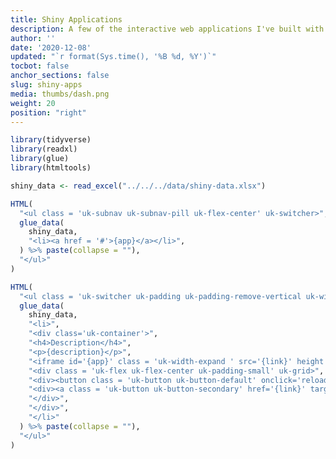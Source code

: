 ```yaml
---
title: Shiny Applications
description: A few of the interactive web applications I've built with Shiny
author: ''
date: '2020-12-08'
updated: "`r format(Sys.time(), '%B %d, %Y')`"
tocbot: false
anchor_sections: false
slug: shiny-apps
media: thumbs/dash.png
weight: 20
position: "right"
---
```


```r
library(tidyverse)
library(readxl)
library(glue)
library(htmltools)

shiny_data <- read_excel("../../../data/shiny-data.xlsx")

HTML(
  "<ul class = 'uk-subnav uk-subnav-pill uk-flex-center' uk-switcher>",
  glue_data(
    shiny_data,
    "<li><a href = '#'>{app}</a></li>",
  ) %>% paste(collapse = ""),
  "</ul>"
)
```

```r
HTML(
  "<ul class = 'uk-switcher uk-padding uk-padding-remove-vertical uk-width-1-1@m'>",
  glue_data(
    shiny_data,
    "<li>",
    "<div class='uk-container'>",
    "<h4>Description</h4>",
    "<p>{description}</p>",
    "<iframe id='{app}' class = 'uk-width-expand ' src='{link}' height = '650' width='900' style='border: 1px solid #e5e5e5;'></iframe>",
    "<div class = 'uk-flex uk-flex-center uk-padding-small' uk-grid>",
    "<div><button class = 'uk-button uk-button-default' onclick='reload(\"{app}\")'>Reload Dashboard</button></div>",
    "<div><a class = 'uk-button uk-button-secondary' href='{link}' target = '_blank'>Open in New Window</a></div>",
    "</div>",
    "</div>",
    "</li>"
  ) %>% paste(collapse = ""),
  "</ul>"
)
```

<script>
function reload(my_string) { 
document.getElementById(my_string).src += ''; 
} 
</script>